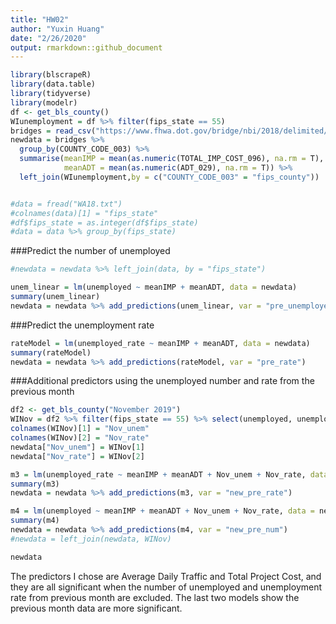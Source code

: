 ```yaml
---
title: "HW02"
author: "Yuxin Huang"
date: "2/26/2020"
output: rmarkdown::github_document
---
```


```r
library(blscrapeR)
library(data.table)
library(tidyverse)
library(modelr)
df <- get_bls_county()
WIunemployment = df %>% filter(fips_state == 55)
bridges = read_csv("https://www.fhwa.dot.gov/bridge/nbi/2018/delimited/WI18.txt")
newdata = bridges %>% 
  group_by(COUNTY_CODE_003) %>% 
  summarise(meanIMP = mean(as.numeric(TOTAL_IMP_COST_096), na.rm = T),
            meanADT = mean(as.numeric(ADT_029), na.rm = T)) %>%
  left_join(WIunemployment,by = c("COUNTY_CODE_003" = "fips_county"))


#data = fread("WA18.txt")
#colnames(data)[1] = "fips_state"
#df$fips_state = as.integer(df$fips_state)
#data = data %>% group_by(fips_state) 
```
###Predict the number of unemployed
```r
#newdata = newdata %>% left_join(data, by = "fips_state")

unem_linear = lm(unemployed ~ meanIMP + meanADT, data = newdata)
summary(unem_linear)
newdata = newdata %>% add_predictions(unem_linear, var = "pre_unemployed")
```

###Predict the unemployment rate
```r
rateModel = lm(unemployed_rate ~ meanIMP + meanADT, data = newdata)
summary(rateModel)
newdata = newdata %>% add_predictions(rateModel, var = "pre_rate")
```

###Additional predictors using the unemployed number and rate from the previous month
```r
df2 <- get_bls_county("November 2019")
WINov = df2 %>% filter(fips_state == 55) %>% select(unemployed, unemployed_rate) 
colnames(WINov)[1] = "Nov_unem"
colnames(WINov)[2] = "Nov_rate"
newdata["Nov_unem"] = WINov[1]
newdata["Nov_rate"] = WINov[2]

m3 = lm(unemployed_rate ~ meanIMP + meanADT + Nov_unem + Nov_rate, data = newdata)
summary(m3)
newdata = newdata %>% add_predictions(m3, var = "new_pre_rate")

m4 = lm(unemployed ~ meanIMP + meanADT + Nov_unem + Nov_rate, data = newdata)
summary(m4)
newdata = newdata %>% add_predictions(m4, var = "new_pre_num")
#newdata = left_join(newdata, WINov)

newdata

```

The predictors I chose are Average Daily Traffic and Total Project Cost, and they are all significant when the number of unemployed and unemployment rate from previous month are excluded. The last two models show the previous month data are more significant.

